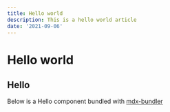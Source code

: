 ```yaml
---
title: Hello world
description: This is a hello world article
date: '2021-09-06'
---
```



# Hello world

## Hello

Below is a Hello component bundled with [mdx-bundler](https://github.com/kentcdodds/mdx-bundler)

<Hello />
